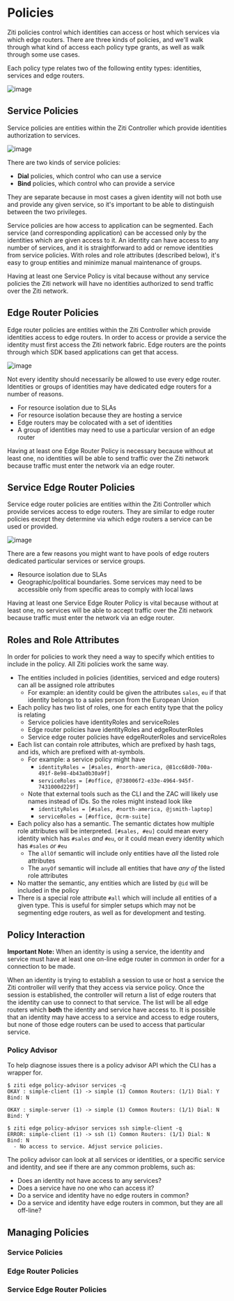 
# Policies
Ziti policies control which identities can access or host which services
via which edge routers. There are three kinds of policies, and we'll walk 
through what kind of access each policy type grants, as well as walk through
some use cases.

Each policy type relates two of the following entity types: identities, services and edge routers.
 
![image](/img/policy-entities.png)

## Service Policies
Service policies are entities within the Ziti Controller which provide 
identities authorization to services. 

![image](/img/service-policies.png)

There are two kinds of service policies:

  * **Dial** policies, which control who can use a service
  * **Bind** policies, which control who can provide a service
  
They are separate because in most cases a given identity will not 
both use and provide any given service, so it's important to be able
to distinguish between the two privileges.   

Service policies are how access to application can be segmented. Each service 
(and corresponding application) can be accessed only by the identities 
which are given access to it. An identity can have access to any number 
of services, and it is straightforward to add or remove identities from 
service policies. With roles and role attributes (described below), it's
easy to group entities and minimize manual maintenance of groups.

Having at least one Service Policy is vital because without any 
service policies the Ziti network will have no identities authorized 
to send traffic over the Ziti network.

## Edge Router Policies

Edge router policies are entities within the Ziti Controller which provide 
identities access to edge routers. In order to access or provide a 
service the identity must first access the Ziti network fabric. Edge
routers are the points through which SDK based applications can
get that access.  

![image](/img/edge-router-policies.png)

Not every identity should necessarily be allowed to use every edge router. 
Identities or groups of identities may have dedicated edge routers for a 
number of reasons.

  * For resource isolation due to SLAs
  * For resource isolation because they are hosting a service 
  * Edge routers may be colocated with a set of identities
  * A group of identities may need to use a particular version of an edge router 

Having at least one Edge Router Policy is necessary because without at least one, 
no identities will be able to send traffic over the Ziti network because traffic 
must enter the network via an edge router.

## Service Edge Router Policies
Service edge router policies are entities within the Ziti Controller which provide 
services access to edge routers. They are similar to edge router policies except
they determine via which edge routers a service can be used or provided. 

![image](/img/service-edge-router-policies.png)

There are a few reasons you might want to have pools of edge routers dedicated 
particular services or service groups.

  * Resource isolation due to SLAs
  * Geographic/political boundaries. Some services may need to be accessible only from specific areas to comply with local laws 

Having at least one Service Edge Router Policy is vital because without at least one, 
no services will be able to accept traffic over the Ziti network because traffic must 
enter the network via an edge router.

## Roles and Role Attributes
In order for policies to work they need a way to specify which entities to include
in the policy. All Ziti policies work the same way. 

  * The entities included in policies (identities, serviced and edge routers) can all be assigned role attributes
      * For example: an identity could be given the attributes `sales`, `eu` if that identity belongs to a sales person from the European Union
  * Each policy has two list of roles, one for each entity type that the policy is relating 
      * Service policies have identityRoles and serviceRoles
      * Edge router policies have identityRoles and edgeRouterRoles
      * Service edge router policies have edgeRouterRoles and serviceRoles
  * Each list can contain role attributes, which are prefixed by hash tags, and ids, which are prefixed with at-symbols.
      * For example: a service policy might have 
          * `identityRoles = [#sales, #north-america, @81cc68d0-700a-491f-8e98-4b43a0b30a9f]` 
          * `serviceRoles = [#office, @738006f2-e33e-4964-945f-7431000d229f]`
      * Note that external tools such as the CLI and the ZAC will likely use names instead of IDs. So the roles might instead look like 
          * `identityRoles = [#sales, #north-america, @jsmith-laptop]` 
          * `serviceRoles = [#office, @crm-suite]`
  * Each policy also has a semantic. The semantic dictates how multiple role attributes will be interpreted. `[#sales, #eu]` could mean every identity which has `#sales` *and* `#eu`, or it could mean every identity which has `#sales` *or* `#eu`
      * The `allOf` semantic will include only entities have *all* the listed role attributes
      * The `anyOf` semantic will include all entities that have *any of* the listed role attributes
  * No matter the semantic, any entities which are listed by `@id` will be included in the policy
  * There is a special role attribute `#all` which will include all entities of a given type. This is useful for simpler setups which may not be segmenting edge routers, as well as for development and testing.

## Policy Interaction
**Important Note:** When an identity is using a service, the identity
 and service must have at least one on-line edge router in common in 
 order for a connection to be made. 
 
When an identity is trying to establish a session to use or host a service the Ziti
controller will verify that they access via service policy. Once the session is 
established, the controller will return a list of edge routers that the identity 
can use to connect to that service. The list will be all edge routers which **both**
the identity and service have access to. It is possible that an identity may have
access to a service and access to edge routers, but none of those edge routers
can be used to access that particular service. 

### Policy Advisor 
To help diagnose issues there is a policy advisor API which the CLI has a wrapper for.

    $ ziti edge policy-advisor services -q
    OKAY : simple-client (1) -> simple (1) Common Routers: (1/1) Dial: Y Bind: N 

    OKAY : simple-server (1) -> simple (1) Common Routers: (1/1) Dial: N Bind: Y

    $ ziti edge policy-advisor services ssh simple-client -q
    ERROR: simple-client (1) -> ssh (1) Common Routers: (1/1) Dial: N Bind: N 
      - No access to service. Adjust service policies.
 

The policy advisor can look at all services or identities, or a specific service
 and identity, and see if there are any common problems, such as:

  * Does an identity not have access to any services?
  * Does a service have no one who can access it?
  * Do a service and identity have no edge routers in common?
  * Do a service and identity have edge routers in common, but they are all off-line?

## Managing Policies
### Service Policies

<CreateSPsMd />

### Edge Router Policies

<CreateERPsMd />

### Service Edge Router Policies

<CreateSERPsMd />
